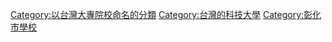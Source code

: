 [[Category:以台灣大專院校命名的分類|Category:以台灣大專院校命名的分類]]
[[Category:台灣的科技大學|Category:台灣的科技大學]]
[[Category:彰化市學校|Category:彰化市學校]]